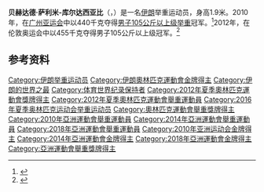 {{MedalTableTop}}
{{MedalSport | 男子[[举重|举重]]}}
{{MedalCountry | {{IRI}}}}
{{MedalCompetition|[[夏季奥林匹克运动会举重比赛|奥林匹克举重]]}}
{{MedalGold|[[2012年夏季奥林匹克运动会|2012年伦敦]]|[[2012年夏季奧林匹克運動會舉重比賽|105公斤以上级]]}}
{{MedalCompetition|[[亚运会|亚运会]]}}
{{MedalGold|[[2010年亚洲运动会|2010年广州]]|[[2010年亚洲运动会举重比赛_-_男子105公斤以上级|105公斤以上级]]}}
{{MedalBottom}}
'''贝赫达德·萨利米-库尔达西亚比'''（{{lang-fa|بهداد سلیمی}}，{{bd|1989年|12月8日||}}）是一名[[伊朗|伊朗]]举重运动员，身高1.9米。2010年，在[[广州亚运会|广州亚运会]]中以440千克夺得[[2010年亚洲运动会举重比赛_-_男子105公斤以上级|男子105公斤以上级举重]]冠军。<ref>{{cite web |url=http://www.gz2010.cn/info/CHN_CHN/ZB/ZBB101A_WL@@@@@@@@@@@@@@@CHN_number=224000.html |language=zh-hans |title=贝赫达德·萨利米-库尔达西亚比 - 简历 |publisher=2010年广州亚运会官方网站 |accessdate=2011-12-18 |archive-date=2017-12-13 |archive-url=https://web.archive.org/web/20171213010323/http://www.gz2010.cn/info/CHN_CHN/ZB/ZBB101A_WL@@@@@@@@@@@@@@@CHN_number=224000.html |dead-url=no }}</ref>2012年，在伦敦奥运会中以455千克夺得男子105公斤以上级冠军。<ref>{{cite web |url=http://kabirnews.com/irans-behdad-salimi-won-gold-medal-in-mens-weightlifting-105kg/2967/ |title=Iran’s Behdad Salimi Won Gold Medal in Men’s Weightlifting +105kg |publisher=''Kabir News'' |accessdate=2012-08-07 |archive-date=2012-08-10 |archive-url=https://web.archive.org/web/20120810033544/http://kabirnews.com/irans-behdad-salimi-won-gold-medal-in-mens-weightlifting-105kg/2967/ |dead-url=no }}</ref>

==参考资料==
{{Reflist|2}}
{{DEFAULTSORT:Salimi, Behdad}}
[[Category:伊朗举重运动员|Category:伊朗举重运动员]]
[[Category:伊朗奧林匹克運動會金牌得主|Category:伊朗奧林匹克運動會金牌得主]]
[[Category:伊朗的世界之最|Category:伊朗的世界之最]]
[[Category:体育世界纪录保持者|Category:体育世界纪录保持者]]
[[Category:2012年夏季奧林匹克運動會獎牌得主|Category:2012年夏季奧林匹克運動會獎牌得主]]
[[Category:2012年夏季奧林匹克運動會舉重運動員|Category:2012年夏季奧林匹克運動會舉重運動員]]
[[Category:2016年夏季奥林匹克运动会举重运动员|Category:2016年夏季奥林匹克运动会举重运动员]]
[[Category:奧林匹克運動會舉重獎牌得主|Category:奧林匹克運動會舉重獎牌得主]]
[[Category:2010年亞洲運動會舉重運動員|Category:2010年亞洲運動會舉重運動員]]
[[Category:2014年亞洲運動會舉重運動員|Category:2014年亞洲運動會舉重運動員]]
[[Category:2018年亞洲運動會舉重運動員|Category:2018年亞洲運動會舉重運動員]]
[[Category:2010年亚洲运动会金牌得主|Category:2010年亚洲运动会金牌得主]]
[[Category:2014年亞洲運動會金牌得主|Category:2014年亞洲運動會金牌得主]]
[[Category:2018年亞洲運動會金牌得主|Category:2018年亞洲運動會金牌得主]]
[[Category:亞洲運動會舉重獎牌得主|Category:亞洲運動會舉重獎牌得主]]